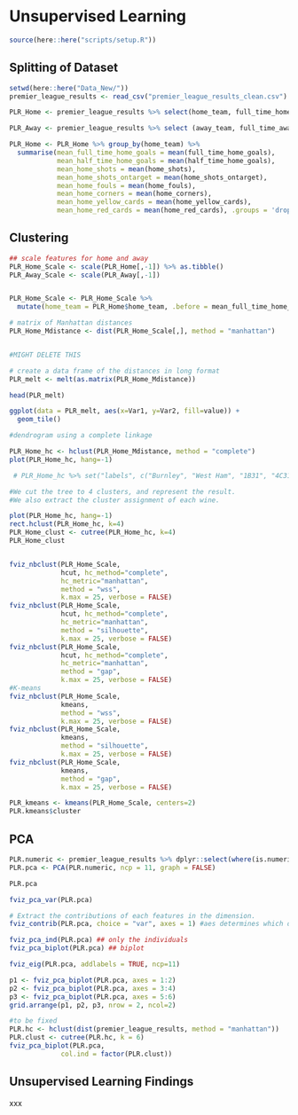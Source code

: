 # Unsupervised Learning

```r
source(here::here("scripts/setup.R"))
```

## Splitting of Dataset

```r
setwd(here::here("Data_New/"))
premier_league_results <- read_csv("premier_league_results_clean.csv")

PLR_Home <- premier_league_results %>% select(home_team, full_time_home_goals, half_time_home_goals, home_shots, home_shots_ontarget, home_fouls, home_corners, home_yellow_cards, home_red_cards)

PLR_Away <- premier_league_results %>% select (away_team, full_time_away_goals, half_time_away_goals, away_shots, away_shots_ontarget, away_fouls, away_corners, away_yellow_cards, away_red_cards)
```

```r
PLR_Home <- PLR_Home %>% group_by(home_team) %>% 
  summarise(mean_full_time_home_goals = mean(full_time_home_goals), 
            mean_half_time_home_goals = mean(half_time_home_goals), 
            mean_home_shots = mean(home_shots),
            mean_home_shots_ontarget = mean(home_shots_ontarget),
            mean_home_fouls = mean(home_fouls),
            mean_home_corners = mean(home_corners),
            mean_home_yellow_cards = mean(home_yellow_cards),
            mean_home_red_cards = mean(home_red_cards), .groups = 'drop')
```




## Clustering

```r

## scale features for home and away
PLR_Home_Scale <- scale(PLR_Home[,-1]) %>% as.tibble()
PLR_Away_Scale <- scale(PLR_Away[,-1]) 


PLR_Home_Scale <- PLR_Home_Scale %>% 
  mutate(home_team = PLR_Home$home_team, .before = mean_full_time_home_goals )

```



```r

# matrix of Manhattan distances 
PLR_Home_Mdistance <- dist(PLR_Home_Scale[,], method = "manhattan") 


#MIGHT DELETE THIS

# create a data frame of the distances in long format 
PLR_melt <- melt(as.matrix(PLR_Home_Mdistance))

head(PLR_melt)

ggplot(data = PLR_melt, aes(x=Var1, y=Var2, fill=value)) + 
  geom_tile()
```

```r
#dendrogram using a complete linkage

PLR_Home_hc <- hclust(PLR_Home_Mdistance, method = "complete")
plot(PLR_Home_hc, hang=-1)

 # PLR_Home_hc %>% set("labels", c("Burnley", "West Ham", "1B31", "4C31", "2C31", "4A31", "2B31", "1A31", "3B31", "3C31", "3A31", "4B31")) %>% plot(main="Dendrogram day 42")
```

```r
#We cut the tree to 4 clusters, and represent the result.
#We also extract the cluster assignment of each wine.

plot(PLR_Home_hc, hang=-1)
rect.hclust(PLR_Home_hc, k=4)
PLR_Home_clust <- cutree(PLR_Home_hc, k=4)
PLR_Home_clust


fviz_nbclust(PLR_Home_Scale,
             hcut, hc_method="complete",
             hc_metric="manhattan",
             method = "wss", 
             k.max = 25, verbose = FALSE)
fviz_nbclust(PLR_Home_Scale,
             hcut, hc_method="complete",
             hc_metric="manhattan",
             method = "silhouette", 
             k.max = 25, verbose = FALSE)
fviz_nbclust(PLR_Home_Scale,
             hcut, hc_method="complete",
             hc_metric="manhattan",
             method = "gap", 
             k.max = 25, verbose = FALSE)
#K-means
fviz_nbclust(PLR_Home_Scale,
             kmeans,
             method = "wss", 
             k.max = 25, verbose = FALSE)
fviz_nbclust(PLR_Home_Scale,
             kmeans, 
             method = "silhouette", 
             k.max = 25, verbose = FALSE)
fviz_nbclust(PLR_Home_Scale,
             kmeans,
             method = "gap", 
             k.max = 25, verbose = FALSE)

PLR_kmeans <- kmeans(PLR_Home_Scale, centers=2)
PLR.kmeans$cluster
```


## PCA

```r
PLR.numeric <- premier_league_results %>% dplyr::select(where(is.numeric))
PLR.pca <- PCA(PLR.numeric, ncp = 11, graph = FALSE)

PLR.pca
```

```r
fviz_pca_var(PLR.pca)
```


```r
# Extract the contributions of each features in the dimension.
fviz_contrib(PLR.pca, choice = "var", axes = 1) #aes determines which dimension
```

```r
fviz_pca_ind(PLR.pca) ## only the individuals
fviz_pca_biplot(PLR.pca) ## biplot
```


```r
fviz_eig(PLR.pca, addlabels = TRUE, ncp=11)
```


```r
p1 <- fviz_pca_biplot(PLR.pca, axes = 1:2) 
p2 <- fviz_pca_biplot(PLR.pca, axes = 3:4) 
p3 <- fviz_pca_biplot(PLR.pca, axes = 5:6) 
grid.arrange(p1, p2, p3, nrow = 2, ncol=2)
```

```r
#to be fixed
PLR.hc <- hclust(dist(premier_league_results, method = "manhattan"))
PLR.clust <- cutree(PLR.hc, k = 6)
fviz_pca_biplot(PLR.pca,
             col.ind = factor(PLR.clust))
```

## Unsupervised Learning Findings

xxx